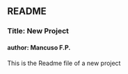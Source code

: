 ## README

### Title: New Project
#### author: Mancuso F.P.

This is the Readme file of a new project